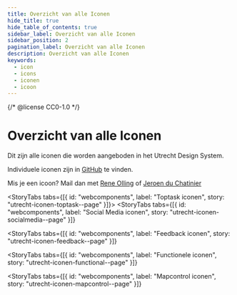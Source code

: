 ```yaml
---
title: Overzicht van alle Iconen
hide_title: true
hide_table_of_contents: true
sidebar_label: Overzicht van alle Iconen
sidebar_position: 2
pagination_label: Overzicht van alle Iconen
description: Overzicht van alle Iconen
keywords:
  - icon
  - icons
  - iconen
  - icoon
---
```


{/* @license CC0-1.0 */}


<Markdown headingLevel={1} baseUrl="/utrecht/"></Markdown>

# Overzicht van alle Iconen

Dit zijn alle iconen die worden aangeboden in het Utrecht Design System.

Individuele iconen zijn in [GitHub](https://github.com/nl-design-system/utrecht/tree/main/components/icon/src/svg) te vinden.

Mis je een icoon? Mail dan met [Rene Olling](mailto:r.olling@utrecht.nl) of [Jeroen du Chatinier](mailto:j.du.chatinier@utrecht.nl)

<StoryTabs tabs={[{ id: "webcomponents", label: "Toptask iconen", story: "utrecht-iconen-toptask--page" }]}></StoryTabs>
<StoryTabs
  tabs={[{ id: "webcomponents", label: "Social Media iconen", story: "utrecht-iconen-socialmedia--page" }]}
></StoryTabs>
<StoryTabs
  tabs={[{ id: "webcomponents", label: "Feedback iconen", story: "utrecht-iconen-feedback--page" }]}
></StoryTabs>
<StoryTabs
  tabs={[{ id: "webcomponents", label: "Functionele iconen", story: "utrecht-iconen-functional--page" }]}
></StoryTabs>
<StoryTabs
  tabs={[{ id: "webcomponents", label: "Mapcontrol iconen", story: "utrecht-iconen-mapcontrol--page" }]}
></StoryTabs>
